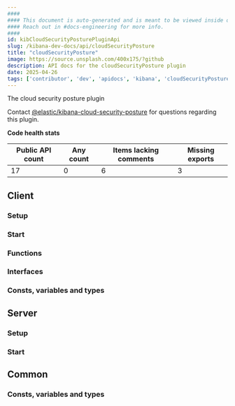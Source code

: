```yaml
---
####
#### This document is auto-generated and is meant to be viewed inside our experimental, new docs system.
#### Reach out in #docs-engineering for more info.
####
id: kibCloudSecurityPosturePluginApi
slug: /kibana-dev-docs/api/cloudSecurityPosture
title: "cloudSecurityPosture"
image: https://source.unsplash.com/400x175/?github
description: API docs for the cloudSecurityPosture plugin
date: 2025-04-26
tags: ['contributor', 'dev', 'apidocs', 'kibana', 'cloudSecurityPosture']
---
```


The cloud security posture plugin

Contact [@elastic/kibana-cloud-security-posture](https://github.com/orgs/elastic/teams/kibana-cloud-security-posture) for questions regarding this plugin.

**Code health stats**

| Public API count  | Any count | Items lacking comments | Missing exports |
|-------------------|-----------|------------------------|-----------------|
| 17 | 0 | 6 | 3 |

## Client

### Setup
<DocDefinitionList data={[cloudSecurityPostureObj.client.setup]}/>

### Start
<DocDefinitionList data={[cloudSecurityPostureObj.client.start]}/>

### Functions
<DocDefinitionList data={cloudSecurityPostureObj.client.functions}/>

### Interfaces
<DocDefinitionList data={cloudSecurityPostureObj.client.interfaces}/>

### Consts, variables and types
<DocDefinitionList data={cloudSecurityPostureObj.client.misc}/>

## Server

### Setup
<DocDefinitionList data={[cloudSecurityPostureObj.server.setup]}/>

### Start
<DocDefinitionList data={[cloudSecurityPostureObj.server.start]}/>

## Common

### Consts, variables and types
<DocDefinitionList data={cloudSecurityPostureObj.common.misc}/>

